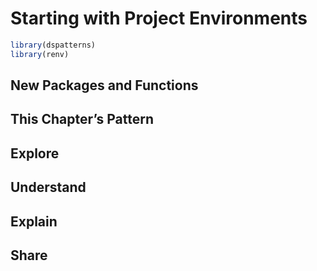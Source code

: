 # Starting with Project Environments

```r
library(dspatterns)
library(renv)
```


## New Packages and Functions  

## This Chapter's Pattern

## Explore

## Understand

## Explain

## Share


